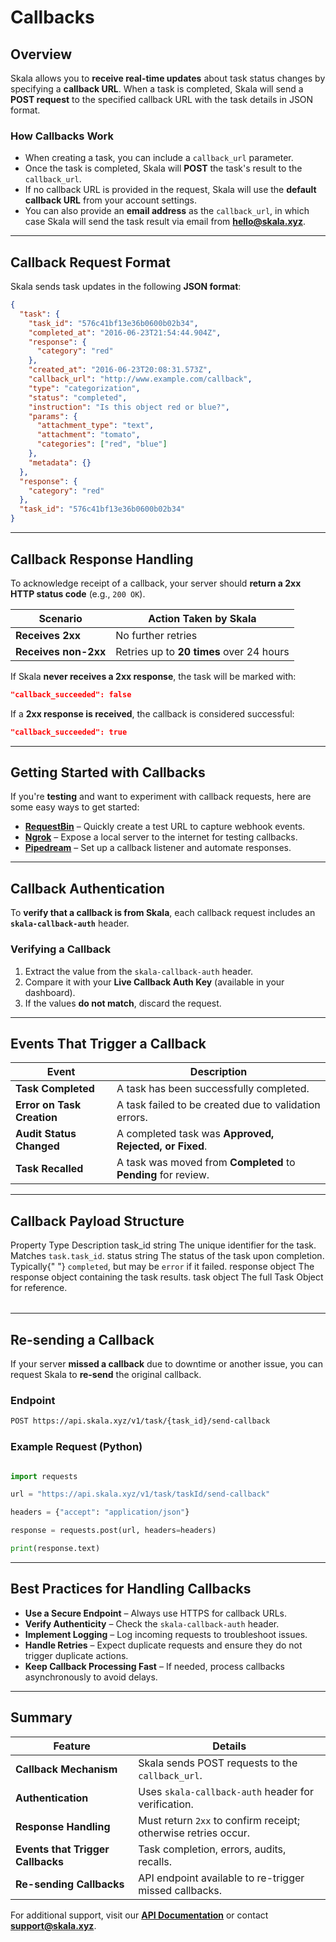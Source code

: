 
# Callbacks

## Overview

Skala allows you to **receive real-time updates** about task status changes by specifying a **callback URL**. When a task is completed, Skala will send a **POST request** to the specified callback URL with the task details in JSON format.

### **How Callbacks Work**

- When creating a task, you can include a `callback_url` parameter.
- Once the task is completed, Skala will **POST** the task's result to the `callback_url`.
- If no callback URL is provided in the request, Skala will use the **default callback URL** from your account settings.
- You can also provide an **email address** as the `callback_url`, in which case Skala will send the task result via email from **hello@skala.xyz**.

---

## Callback Request Format

Skala sends task updates in the following **JSON format**:

```json filename="JSON"
{
  "task": {
    "task_id": "576c41bf13e36b0600b02b34",
    "completed_at": "2016-06-23T21:54:44.904Z",
    "response": {
      "category": "red"
    },
    "created_at": "2016-06-23T20:08:31.573Z",
    "callback_url": "http://www.example.com/callback",
    "type": "categorization",
    "status": "completed",
    "instruction": "Is this object red or blue?",
    "params": {
      "attachment_type": "text",
      "attachment": "tomato",
      "categories": ["red", "blue"]
    },
    "metadata": {}
  },
  "response": {
    "category": "red"
  },
  "task_id": "576c41bf13e36b0600b02b34"
}
```

---

## Callback Response Handling

To acknowledge receipt of a callback, your server should **return a 2xx HTTP status code** (e.g., `200 OK`).

| **Scenario**         | **Action Taken by Skala**                |
| -------------------- | ---------------------------------------- |
| **Receives 2xx**     | No further retries                       |
| **Receives non-2xx** | Retries up to **20 times** over 24 hours |

If Skala **never receives a 2xx response**, the task will be marked with:

```json
"callback_succeeded": false
```

If a **2xx response is received**, the callback is considered successful:

```json
"callback_succeeded": true
```

---

## Getting Started with Callbacks

If you're **testing** and want to experiment with callback requests, here are some easy ways to get started:

- **[RequestBin](https://requestbin.com/)** – Quickly create a test URL to capture webhook events.
- **[Ngrok](https://ngrok.com/)** – Expose a local server to the internet for testing callbacks.
- **[Pipedream](https://pipedream.com/)** – Set up a callback listener and automate responses.

---

## Callback Authentication

To **verify that a callback is from Skala**, each callback request includes an **`skala-callback-auth`** header.

### **Verifying a Callback**

1. Extract the value from the `skala-callback-auth` header.
2. Compare it with your **Live Callback Auth Key** (available in your dashboard).
3. If the values **do not match**, discard the request.

---

## Events That Trigger a Callback

| **Event**                  | **Description**                                                |
| -------------------------- | -------------------------------------------------------------- |
| **Task Completed**         | A task has been successfully completed.                        |
| **Error on Task Creation** | A task failed to be created due to validation errors.          |
| **Audit Status Changed**   | A completed task was **Approved, Rejected, or Fixed**.         |
| **Task Recalled**          | A task was moved from **Completed** to **Pending** for review. |

---

## Callback Payload Structure

<div style={{ marginTop: "1.5rem" }}>
  <Table>
    <thead>
      <Table.Tr>
        <Table.Th>Property</Table.Th>
        <Table.Th>Type</Table.Th>
        <Table.Th>Description</Table.Th>
      </Table.Tr>
    </thead>
    <tbody>
      <Table.Tr>
        <Table.Td>task_id</Table.Td>
        <Table.Td>string</Table.Td>
        <Table.Td>
          The unique identifier for the task. Matches <code>task.task_id</code>.
        </Table.Td>
      </Table.Tr>
      <Table.Tr>
        <Table.Td>status</Table.Td>
        <Table.Td>string</Table.Td>
        <Table.Td>
          The status of the task upon completion. Typically{" "}
          <code>completed</code>, but may be <code>error</code> if it failed.
        </Table.Td>
      </Table.Tr>
      <Table.Tr>
        <Table.Td>response</Table.Td>
        <Table.Td>object</Table.Td>
        <Table.Td>The response object containing the task results.</Table.Td>
      </Table.Tr>
      <Table.Tr>
        <Table.Td>task</Table.Td>
        <Table.Td>object</Table.Td>
        <Table.Td>The full Task Object for reference.</Table.Td>
      </Table.Tr>
    </tbody>
  </Table>
</div>

---

## Re-sending a Callback

If your server **missed a callback** due to downtime or another issue, you can request Skala to **re-send** the original callback.

### **Endpoint**

```sh
POST https://api.skala.xyz/v1/task/{task_id}/send-callback
```

### **Example Request (Python)**

```python filename="Python"

import requests

url = "https://api.skala.xyz/v1/task/taskId/send-callback"

headers = {"accept": "application/json"}

response = requests.post(url, headers=headers)

print(response.text)
```

---

## Best Practices for Handling Callbacks

- **Use a Secure Endpoint** – Always use HTTPS for callback URLs.
- **Verify Authenticity** – Check the `skala-callback-auth` header.
- **Implement Logging** – Log incoming requests to troubleshoot issues.
- **Handle Retries** – Expect duplicate requests and ensure they do not trigger duplicate actions.
- **Keep Callback Processing Fast** – If needed, process callbacks asynchronously to avoid delays.

---

## Summary

| **Feature**                       | **Details**                                                    |
| --------------------------------- | -------------------------------------------------------------- |
| **Callback Mechanism**            | Skala sends POST requests to the `callback_url`.               |
| **Authentication**                | Uses `skala-callback-auth` header for verification.            |
| **Response Handling**             | Must return `2xx` to confirm receipt; otherwise retries occur. |
| **Events that Trigger Callbacks** | Task completion, errors, audits, recalls.                      |
| **Re-sending Callbacks**          | API endpoint available to re-trigger missed callbacks.         |

For additional support, visit our **[API Documentation](https://api.skala.xyz/docs)** or contact **support@skala.xyz**.

